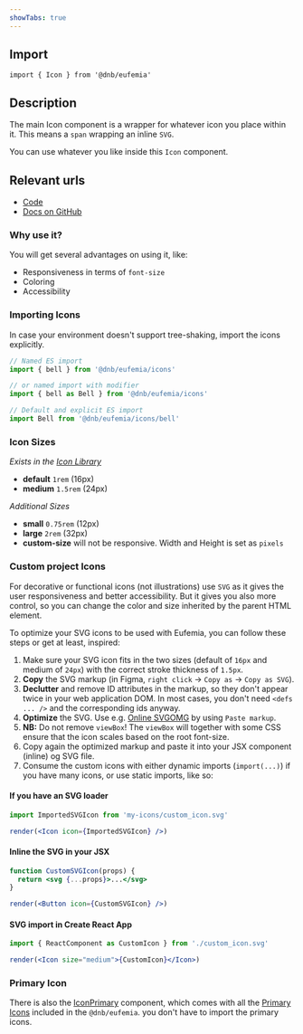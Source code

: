 ```yaml
---
showTabs: true
---
```


## Import

```tsx
import { Icon } from '@dnb/eufemia'
```

## Description

The main Icon component is a wrapper for whatever icon you place within it. This means a `span` wrapping an inline `SVG`.

You can use whatever you like inside this `Icon` component.

## Relevant urls

- [Code](https://github.com/dnbexperience/eufemia/tree/main/packages/dnb-eufemia/src/components/icon)
- [Docs on GitHub](https://github.com/dnbexperience/eufemia/tree/main/packages/dnb-design-system-portal/src/docs/uilib/components/icon)

### Why use it?

You will get several advantages on using it, like:

- Responsiveness in terms of `font-size`
- Coloring
- Accessibility

### Importing Icons

In case your environment doesn't support tree-shaking, import the icons explicitly.

```jsx
// Named ES import
import { bell } from '@dnb/eufemia/icons'

// or named import with modifier
import { bell as Bell } from '@dnb/eufemia/icons'

// Default and explicit ES import
import Bell from '@dnb/eufemia/icons/bell'
```

### Icon Sizes

_Exists in the [Icon Library](/icons)_

- **default** `1rem` (16px)
- **medium** `1.5rem` (24px)

_Additional Sizes_

- **small** `0.75rem` (12px)
- **large** `2rem` (32px)
- **custom-size** will not be responsive. Width and Height is set as `pixels`

### Custom project Icons

For decorative or functional icons (not illustrations) use `SVG` as it gives the user responsiveness and better accessibility. But it gives you also more control, so you can change the color and size inherited by the parent HTML element.

To optimize your SVG icons to be used with Eufemia, you can follow these steps or get at least, inspired:

1. Make sure your SVG icon fits in the two sizes (default of `16px` and medium of `24px`) with the correct stroke thickness of `1.5px`.
1. **Copy** the SVG markup (in Figma, `right click` -> `Copy as` -> `Copy as SVG`).
1. **Declutter** and remove ID attributes in the markup, so they don't appear twice in your web application DOM. In most cases, you don't need `<defs ... />` and the corresponding ids anyway.
1. **Optimize** the SVG. Use e.g. [Online SVGOMG](https://jakearchibald.github.io/svgomg/) by using `Paste markup`.
1. **NB:** Do not remove `viewBox`! The `viewBox` will together with some CSS ensure that the icon scales based on the root font-size.
1. Copy again the optimized markup and paste it into your JSX component (inline) og SVG file.
1. Consume the custom icons with either dynamic imports (`import(...)`) if you have many icons, or use static imports, like so:

#### If you have an SVG loader

```jsx
import ImportedSVGIcon from 'my-icons/custom_icon.svg'

render(<Icon icon={ImportedSVGIcon} />)
```

#### Inline the SVG in your JSX

```jsx
function CustomSVGIcon(props) {
  return <svg {...props}>...</svg>
}

render(<Button icon={CustomSVGIcon} />)
```

#### SVG import in Create React App

```jsx
import { ReactComponent as CustomIcon } from './custom_icon.svg'

render(<Icon size="medium">{CustomIcon}</Icon>)
```

### Primary Icon

There is also the [IconPrimary](/uilib/components/icon-primary) component, which comes with all the [Primary Icons](/icons/primary) included in the `@dnb/eufemia`. you don't have to import the primary icons.
